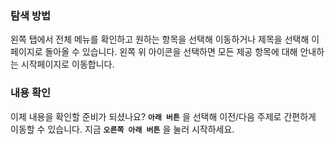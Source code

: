 ### 탐색 방법

왼쪽 탭에서 전체 메뉴를 확인하고 원하는 항목을 선택해 이동하거나 제목을 선택해 이 페이지로 돌아올 수 있습니다. 왼쪽 위 아이콘을 선택하면 모든 제공 항목에 대해 안내하는 시작페이지로 이동합니다.

### 내용 확인

이제 내용을 확인할 준비가 되셨나요? **`아래 버튼`** 을 선택해 이전/다음 주제로 간편하게 이동할 수 있습니다. 지금 **`오른쪽 아래 버튼`** 을 눌러 시작하세요.
